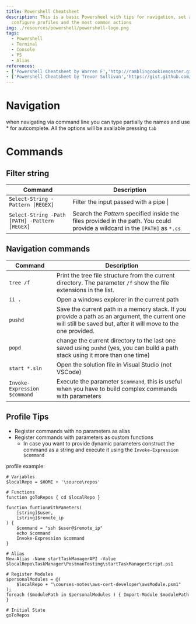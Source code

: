 ```yaml
---
title: Powershell Cheatsheet
description: This is a basic Powersheel with tips for navigation, set alias,
  configure profiles and the most common actions
img: ./resources/powershell/powershell-logo.png
tags:
  - Powershell
  - Terminal
  - Console
  - PS
  - Alias
references:
- ['Powershell Cheatsheet by Warren F','http://ramblingcookiemonster.github.io/images/Cheat-Sheets/powershell-basic-cheat-sheet2.pdf']
- ['Powershell Cheatsheet by Trevor Sullivan','https://gist.github.com/pcgeek86/336e08d1a09e3dd1a8f0a30a9fe61c8a']
---
```

# Navigation

when navigating via command line you can type partially the names and use * for autcomplete. All the options will be available pressing `tab`

<!-- TODO: Paste gif -->

# Commands

## Filter string

| Command                                       | Description                                                                                                                  |
| --------------------------------------------- | ---------------------------------------------------------------------------------------------------------------------------- |
| `Select-String -Pattern [REGEX]`              | Filter the input passed with a pipe \|                                                                                       |
| `Select-String -Path [PATH] -Pattern [REGEX]` | Search the _Pattern_ specified inside the files provided in the path. You could provide a wildcard in the `[PATH]` as `*.cs` |

<!-- TODO: print matching groups https://stackoverflow.com/questions/33913878/how-to-get-the-captured-groups-from-select-string -->

## Navigation commands

| Command                      | Description                                                                                                                                                     |
| ---------------------------- | --------------------------------------------------------------------------------------------------------------------------------------------------------------- |
| `tree /f`                    | Print the tree file structure from the current directory. The parameter `/f` show the file extensions in the list.                                              |
| `ii .`                       | Open a windows explorer in the current path                                                                                                                     |
| `pushd`                      | Save the current path in a memory stack. If you provide a path as an argument, the current one will still be saved but, after it will move to the one provided. |
| `popd`                       | change the current directory to the last one saved using `pushd` (yes, you can build a path stack using it more than one time)                                  |
| `start *.sln`                | Open the solution file in Visual Studio (not VSCode)                                                                                                            |
| `Invoke-Expression $command` | Execute the parameter `$command`, this is useful when you have to build complex commands with parameters                                                        |
    
<!-- TODO: List of commands to add -->
<!-- 1. Create Alias  -->

## Profile Tips

* Register commands with no parameters as alias
* Register commands with parameters as custom functions
  * In case you want to provide dynamic parameters construct the command as a string and execute it using the `Invoke-Expression $command`


profile example:
```shell
# Variables
$localRepo = $HOME + '\source\repos'

# Functions
function goToRepos { cd $localRepo }

function funtionWithPameters(
    [string]$user,
    [string]$remote_ip
) { 
    $command = "ssh $user@$remote_ip"
    echo $command
    Invoke-Expression $command
}

# Alias
New-Alias -Name startTaskManagerAPI -Value $localRepo\TaskManager\PostmanTesting\startTaskManagerScript.ps1

# Register Modules
$personalModules = @(
    $localRepo + "\courses-notes\aws-cert-developer\awsModule.psm1"
);
foreach ($modulePath in $personalModules ) { Import-Module $modulePath }

# Initial State
goToRepos
```

<!-- TODO: Create areas for how to create a profile -->
<!-- 1. Create a list of alias -->
<!-- 2. How to print the list of alias -->
<!-- 2a. Print the alias name and the alias parameters https://stackoverflow.com/questions/33913878/how-to-get-the-captured-groups-from-select-string -->

<!-- TODO: How to print quickly without Write-HOST -->
<!-- https://stackoverflow.com/questions/9015138/looping-through-a-hash-or-using-an-array-in-powershell -->
<!-- $hash.Keys | % { "key = $_ , value = " + $hash.Item($_) } -->

<!-- TODO: Add string interpolation example -->
<!-- https://stackoverflow.com/questions/60323111/powershell-string-interpolation-syntax -->

<!-- TODO: Add multiline string -->
<!-- https://riptutorial.com/powershell/example/20568/multiline-string -->